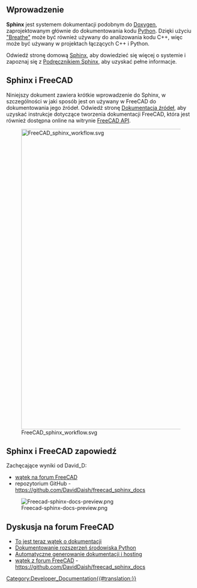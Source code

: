 <languages/>

<span id="Introduction"></span>
==Wprowadzenie==

'''Sphinx''' jest systemem dokumentacji podobnym do [[Doxygen/pl|Doxygen]], zaprojektowanym głównie do dokumentowania kodu [[Python|Python]]. Dzięki użyciu [https://github.com/michaeljones/breathe "Breathe"] może być również używany do analizowania kodu C++, więc może być używany w projektach łączących C++ i Python.

Odwiedź stronę domową [https://www.sphinx-doc.org/en/master/ Sphinx], aby dowiedzieć się więcej o systemie i zapoznaj się z [https://www.sphinx-doc.org/en/master/contents.html Podręcznikiem Sphinx], aby uzyskać pełne informacje.

<span id="Sphinx_and_FreeCAD"></span>
==Sphinx i FreeCAD==

Niniejszy dokument zawiera krótkie wprowadzenie do Sphinx, w szczególności w jaki sposób jest on używany w FreeCAD do dokumentowania jego źródeł. Odwiedź stronę [[Source_documentation/pl|Dokumentacja źródeł]], aby uzyskać instrukcje dotyczące tworzenia dokumentacji FreeCAD, która jest również dostępna online na witrynie [https://www.freecadweb.org/api/ FreeCAD API].

[[File:FreeCAD_sphinx_workflow.svg|800px]]

{{Caption|Ogólny proces tworzenia dokumentacji kodu źródłowego za pomocą oprogramowania Sphinx.}}


== Sphinx i FreeCAD zapowiedź ==
Zachęcające wyniki od David_D:

* [https://forum.freecadweb.org/viewtopic.php?p=411563#p411563 wątek na forum FreeCAD]
* repozytorium GitHub - https://github.com/DavidDaish/freecad_sphinx_docs

[[File:Freecad-sphinx-docs-preview.png]]

== Dyskusja na forum FreeCAD ==
* [https://forum.freecadweb.org/viewtopic.php?f=23&t=44612#p381168 To jest teraz wątek o dokumentacji]
* [https://forum.freecadweb.org/viewtopic.php?f=22&t=47132&p=405381#p405379 Dokumentowanie rozszerzeń środowiska Python]
* [https://forum.freecadweb.org/viewtopic.php?f=8&t=47229 Automatyczne generowanie dokumentacji i hosting]
* [https://forum.freecadweb.org/viewtopic.php?p=411563#p411563 wątek z forum FreeCAD] - https://github.com/DavidDaish/freecad_sphinx_docs

[[Category:Developer_Documentation{{#translation:}}]]